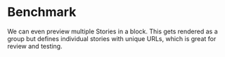
<Meta title="Overview/Benchmark" />

# Benchmark

We can even preview multiple Stories in a block. This
gets rendered as a group but defines individual stories
with unique URLs, which is great for review and testing.
